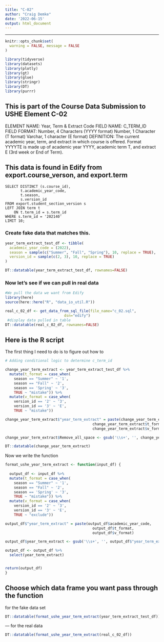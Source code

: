 ```yaml
---
title: "C-02"
author: "Craig Demke"
date: '2022-06-15'
output: html_document
---
```


---
```r
knitr::opts_chunk$set(
  warning = FALSE, message = FALSE
)
```

```r
library(tidyverse)
library(datasets)
library(plotly)
library(gt)
library(glue)
library(stringr)
library(DT)
library(purrr)
```
## This is part of the Course Data Submission to USHE Element C-02
ELEMENT NAME: Year, Term & Extract Code 
FIELD NAME: C_TERM_ID 
FIELD FORMAT: Number, 4 Characters (YYYY format) 
 Number, 1 Character (T format) 
 Varchar, 1 character (E format) 
DEFINITION: The current academic year, term, and extract in which course is offered. Format  YYYYTE is made up of academic year YYYY, academic term T, and extract E (3rd week or End of  Term). 

## This data is found in Edify from export.course_verson, and export.term
```{}
SELECT DISTINCT (s.course_id),
       t.academic_year_code,
       t.season,
       s.version_id
FROM export.student_section_version s
LEFT JOIN term t
    ON t.term_id = s.term_id
WHERE s.term_id = '202140'
LIMIT 10;
```


### Create fake data that matches this.

```r
year_term_extract_test_df <- tibble(
  academic_year_code = (2022),
  season = sample(c("Summer", "Fall", "Spring"), 10, replace = TRUE),
  version_id = sample(c(2, 3), 10, replace = TRUE)
) 

DT::datatable(year_term_extract_test_df, rownames=FALSE)
```

### Now let's see if we can pull in real data

```r
#We pull the data we want from Edify
library(here)
source(here::here("R", "data_io_util.R"))

real_c_02_df <- get_data_from_sql_file(file_name="c_02.sql",
                           dsn="edify")
 #display data pulled in table
DT::datatable(real_c_02_df, rownames=FALSE)
```

## Here is the R script

The first thing I need to do is to figure out how to
```r
# Adding conditional logic to determine c_term_id

change_year_term_extract <- year_term_extract_test_df %>%
  mutate(t_format = case_when(
    season == "Summer" ~ '1',
    season == "Fall" ~ '2',
    season == 'Spring' ~ '3',
    TRUE ~ "mistake")) %>% 
  mutate(v_format = case_when(
    version_id == '2' ~ '3',
    version_id == '3' ~ 'E',
    TRUE ~ "mistake"))

change_year_term_extract$"year_term_extract" = paste(change_year_term_extract$academic_year_code,
                                        change_year_term_extract$t_format,
                                        change_year_term_extract$v_format)

change_year_term_extract$Remove_all_space <- gsub('\\s+', '', change_year_term_extract$"year_term_extract")

DT::datatable(change_year_term_extract)

```

Now we write the function
```r
format_ushe_year_term_extract <- function(input_df) {
  
  output_df <- input_df %>%
  mutate(t_format = case_when(
    season == "Summer" ~ '1',
    season == "Fall" ~ '2',
    season == 'Spring' ~ '3',
    TRUE ~ "mistake")) %>% 
  mutate(v_format = case_when(
    version_id == '2' ~ '3',
    version_id == '3' ~ 'E',
    TRUE ~ "exclude"))

output_df$"year_term_extract" = paste(output_df$academic_year_code,
                                        output_df$t_format,
                                        output_df$v_format)

output_df$year_term_extract <- gsub('\\s+', '', output_df$"year_term_extract")

output_df <- output_df %>% 
  select(year_term_extract)


return(output_df)
}
```
## Choose which data frame you want pass through the function 

 for the fake data set
```r
DT::datatable(format_ushe_year_term_extract(year_term_extract_test_df))
```

--- for the real data
```r
DT::datatable(format_ushe_year_term_extract(real_c_02_df))
```

